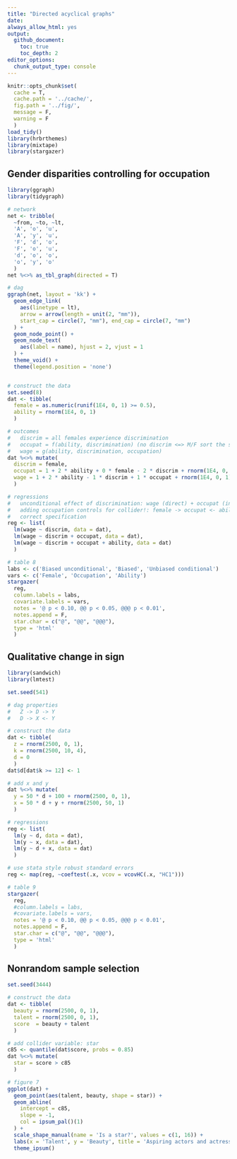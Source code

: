 ```yaml
---
title: "Directed acyclical graphs"
date:
always_allow_html: yes
output:
  github_document:
    toc: true
    toc_depth: 2
editor_options: 
  chunk_output_type: console
---
```


<!-- README.md is generated from README.Rmd. Please edit that file -->

```r
knitr::opts_chunk$set(
  cache = T,
  cache.path = '../cache/',
  fig.path = '../fig/',
  message = F,
  warning = F
  )
load_tidy()
library(hrbrthemes)
library(mixtape)
library(stargazer)
```

## Gender disparities controlling for occupation

```r

library(ggraph)
library(tidygraph)

# network
net <- tribble(
  ~from, ~to, ~lt,
  'A', 'o', 'u',
  'A', 'y', 'u',
  'F', 'd', 'o',
  'F', 'o', 'u',
  'd', 'o', 'o',
  'o', 'y', 'o'
  )
net %<>% as_tbl_graph(directed = T)

# dag
ggraph(net, layout = 'kk') +
  geom_edge_link(
    aes(linetype = lt),
    arrow = arrow(length = unit(2, "mm")),
    start_cap = circle(7, "mm"), end_cap = circle(7, "mm")
  ) + 
  geom_node_point() +
  geom_node_text(
    aes(label = name), hjust = 2, vjust = 1
  ) +
  theme_void() +
  theme(legend.position = 'none')


# construct the data
set.seed(8)
dat <- tibble(
  female = as.numeric(runif(1E4, 0, 1) >= 0.5),
  ability = rnorm(1E4, 0, 1)
  )

# outcomes
#   discrim = all females experience discrimination
#   occupat = f(ability, discrimination) (no discrim <=> M/F sort the same)
#   wage = g(ability, discrimination, occupation)
dat %<>% mutate(
  discrim = female,
  occupat = 1 + 2 * ability + 0 * female - 2 * discrim + rnorm(1E4, 0, 1),
  wage = 1 + 2 * ability - 1 * discrim + 1 * occupat + rnorm(1E4, 0, 1)
  )

# regressions
#   unconditional effect of discrimination: wage (direct) + occupat (indirect)
#   adding occupation controls for collider!: female -> occupat <- ability
#   correct specification
reg <- list(
  lm(wage ~ discrim, data = dat),
  lm(wage ~ discrim + occupat, data = dat),
  lm(wage ~ discrim + occupat + ability, data = dat)
  )

# table 8
labs <- c('Biased unconditional', 'Biased', 'Unbiased conditional')
vars <- c('Female', 'Occupation', 'Ability')
stargazer(
  reg,
  column.labels = labs,
  covariate.labels = vars,
  notes = '@ p < 0.10, @@ p < 0.05, @@@ p < 0.01',
  notes.append = F,
  star.char = c("@", "@@", "@@@"),
  type = 'html'
  )
```

## Qualitative change in sign

```r

library(sandwich)
library(lmtest)

set.seed(541)

# dag properties
#   Z -> D -> Y
#   D -> X <- Y

# construct the data 
dat <- tibble(
  z = rnorm(2500, 0, 1),
  k = rnorm(2500, 10, 4),
  d = 0
  )
dat$d[dat$k >= 12] <- 1

# add x and y
dat %<>% mutate(
  y = 50 * d + 100 + rnorm(2500, 0, 1),
  x = 50 * d + y + rnorm(2500, 50, 1)
  )

# regressions
reg <- list(
  lm(y ~ d, data = dat),
  lm(y ~ x, data = dat),
  lm(y ~ d + x, data = dat)
  )

# use stata style robust standard errors
reg <- map(reg, ~coeftest(.x, vcov = vcovHC(.x, "HC1")))

# table 9
stargazer(
  reg,
  #column.labels = labs,
  #covariate.labels = vars,
  notes = '@ p < 0.10, @@ p < 0.05, @@@ p < 0.01',
  notes.append = F,
  star.char = c("@", "@@", "@@@"),
  type = 'html'
  )
```

## Nonrandom sample selection

```r

set.seed(3444)

# construct the data
dat <- tibble(
  beauty = rnorm(2500, 0, 1),
  talent = rnorm(2500, 0, 1),
  score  = beauty + talent
  )

# add collider variable: star
c85 <- quantile(dat$score, probs = 0.85)
dat %<>% mutate(
  star = score > c85
  )

# figure 7
ggplot(dat) +
  geom_point(aes(talent, beauty, shape = star)) +
  geom_abline(
    intercept = c85,
    slope = -1,
    col = ipsum_pal()(1)
  ) +
  scale_shape_manual(name = 'Is a star?', values = c(1, 16)) +
  labs(x = 'Talent', y = 'Beauty', title = 'Aspiring actors and actresses') +
  theme_ipsum()
```
